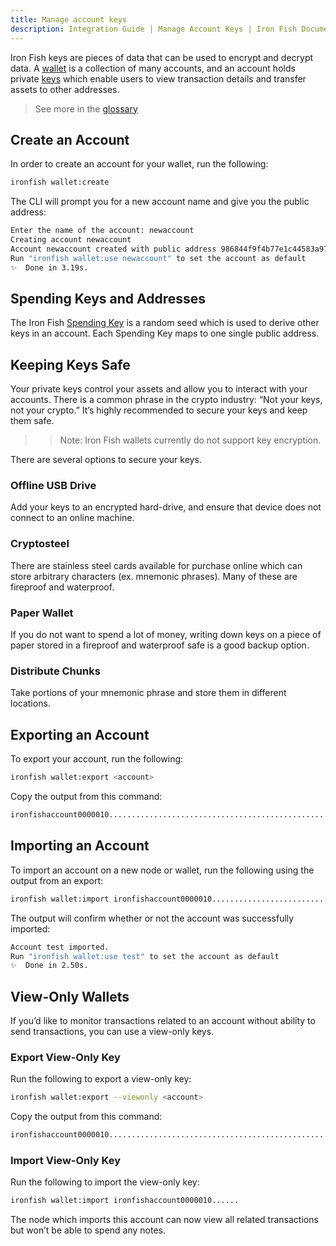```yaml
---
title: Manage account keys
description: Integration Guide | Manage Account Keys | Iron Fish Documentation
---
```


Iron Fish keys are pieces of data that can be used to encrypt and decrypt data.
A [wallet](/use/get-started/glossary#Wallet) is a collection of many accounts,
and an account holds private [keys](/use/get-started/glossary#Keys) which enable users to view transaction details
and transfer assets to other
addresses.

> See more in the [glossary](/use/get-started/glossary)

## Create an Account

In order to create an account for your wallet, run the following:

```sh
ironfish wallet:create
```

The CLI will prompt you for a new account name and give you the public address:

```sh
Enter the name of the account: newaccount
Creating account newaccount
Account newaccount created with public address 986844f9f4b77e1c44583a97f190de4f97c5df58412abe1b3fdf5d294015a59e
Run "ironfish wallet:use newaccount" to set the account as default
✨  Done in 3.19s.
```

## Spending Keys and Addresses

The Iron Fish [Spending Key](/use/get-started/glossary#Spending-Keys) is a random seed which is used to derive other keys
in an account. Each Spending Key maps to one single public address.

## Keeping Keys Safe

Your private keys control your assets and allow you to interact with your
accounts. There is a common phrase in the crypto industry: “Not your keys, not
your crypto.” It’s highly recommended to secure your keys and keep them safe.

>> Note: Iron Fish wallets currently do not support key encryption.

There are several options to secure your keys.

### Offline USB Drive

Add your keys to an encrypted hard-drive, and ensure that device does not
connect to an online machine.

### Cryptosteel

There are stainless steel cards available for purchase online which can store
arbitrary characters (ex. mnemonic phrases). Many of these are fireproof and
waterproof.

### Paper Wallet

If you do not want to spend a lot of money, writing down keys on a piece of
paper stored in a fireproof and waterproof safe is a good backup option.

### Distribute Chunks

Take portions of your mnemonic phrase and store them in different locations.

## Exporting an Account

To export your account, run the following:

```sh
ironfish wallet:export <account>
```

Copy the output from this command:

```sh
ironfishaccount0000010....................................................................................fryk
```

## Importing an Account

To import an account on a new node or wallet, run the following using the output from an export:

```sh
ironfish wallet:import ironfishaccount0000010....................................................................................fryk
```

The output will confirm whether or not the account was successfully imported:

```sh
Account test imported.
Run "ironfish wallet:use test" to set the account as default
✨  Done in 2.50s.
```

## View-Only Wallets

If you’d like to monitor transactions related to an account without ability to
send transactions, you can use a view-only keys.

### Export View-Only Key

Run the following to export a view-only key:

```sh
ironfish wallet:export --viewonly <account>
```

Copy the output from this command:

```sh
ironfishaccount0000010....................................................................................
```

### Import View-Only Key

Run the following to import the view-only key:

```sh
ironfish wallet:import ironfishaccount0000010......
```

The node which imports this account can now view all related transactions but
won’t be able to spend any notes.
